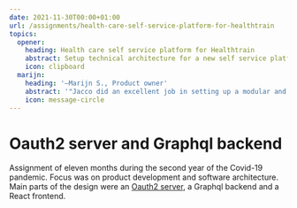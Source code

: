 ```yaml
---
date: 2021-11-30T00:00+01:00
url: /assignments/health-care-self-service-platform-for-healthtrain
topics:
  opener:
    heading: Health care self service platform for Healthtrain
    abstract: Setup technical architecture for a new self service platform.
    icon: clipboard
  marijn:
    heading: '―Marijn S., Product owner'
    abstract: '"Jacco did an excellent job in setting up a modular and future proof architecture for our new self service health care platform."'
    icon: message-circle
---
```

# Oauth2 server and Graphql backend

Assignment of eleven months during the second year of the Covid-19 pandemic.
Focus was on product development and software architecture. Main parts of the
design were an [Oauth2 server](https://github.com/jaccomeijer/oauth2-grants), a
Graphql backend and a React frontend.

